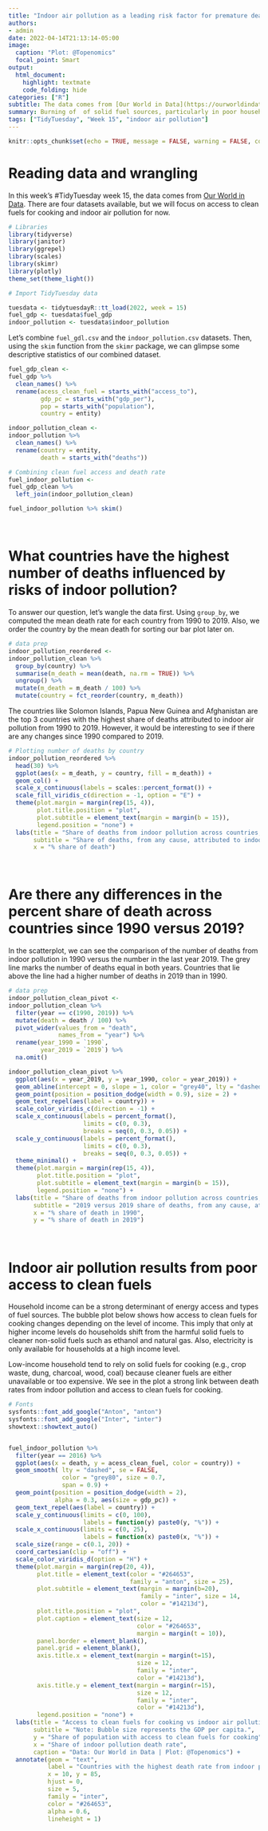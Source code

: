 ```yaml
---
title: "Indoor air pollution as a leading risk factor for premature death."
authors:
- admin
date: 2022-04-14T21:13:14-05:00
image:
  caption: "Plot: @Topenomics"
  focal_point: Smart
output:
  html_document:
    highlight: textmate
    code_folding: hide
categories: ["R"]
subtitle: The data comes from [Our World in Data](https://ourworldindata.org/indoor-air-pollution).
summary: Burning of  of solid fuel sources, particularly in poor households, results in air pollution that leads to respiratory diseases which can result in premature death. The WHO calls indoor air pollution the world's largest single environmental health risk.
tags: ["TidyTuesday", "Week 15", "indoor air pollution"]
---
```


```r
knitr::opts_chunk$set(echo = TRUE, message = FALSE, warning = FALSE, comment = "")
```


# Reading data and wrangling

In this week's #TidyTuesday week 15, the data comes from [Our World in Data](https://ourworldindata.org/indoor-air-pollution). There are four datasets available, but we will focus on access to clean fuels for cooking and indoor air pollution for now.

```r

# Libraries
library(tidyverse)
library(janitor)
library(ggrepel)
library(scales)
library(skimr)
library(plotly)
theme_set(theme_light())

# Import TidyTuesday data

tuesdata <- tidytuesdayR::tt_load(2022, week = 15)
fuel_gdp <- tuesdata$fuel_gdp
indoor_pollution <- tuesdata$indoor_pollution

```


Let's combine `fuel_gdl.csv` and the `indoor_pollution.csv` datasets. Then, using the `skim` function from  the `skimr` package, we can glimpse some descriptive statistics of our combined dataset.

```r

fuel_gdp_clean <- 
fuel_gdp %>%
  clean_names() %>%
  rename(acess_clean_fuel = starts_with("access_to"),
         gdp_pc = starts_with("gdp_per"),
         pop = starts_with("population"),
         country = entity)

indoor_pollution_clean <- 
indoor_pollution %>% 
  clean_names() %>% 
  rename(country = entity, 
         death = starts_with("deaths"))

# Combining clean fuel access and death rate
fuel_indoor_pollution <- 
fuel_gdp_clean %>% 
  left_join(indoor_pollution_clean)

fuel_indoor_pollution %>% skim()
```


<br>

# What countries have the highest number of deaths influenced by risks of indoor pollution?

To answer our question, let's wangle the data first. Using `group_by`, we computed the mean death rate for each country from 1990 to 2019. Also, we order the country by the mean death for sorting our bar plot later on.

```r
# data prep
indoor_pollution_reordered <- 
indoor_pollution_clean %>% 
  group_by(country) %>% 
  summarise(m_death = mean(death, na.rm = TRUE)) %>% 
  ungroup() %>% 
  mutate(m_death = m_death / 100) %>% 
  mutate(country = fct_reorder(country, m_death))

```


The countries like Solomon Islands, Papua New Guinea and Afghanistan are the top 3 countries with the highest share of deaths attributed to indoor air pollution from 1990 to 2019. However, it would be interesting to see if there are any changes since 1990 compared to 2019.

```r

# Plotting number of deaths by country
indoor_pollution_reordered %>% 
  head(30) %>% 
  ggplot(aes(x = m_death, y = country, fill = m_death)) + 
  geom_col() +
  scale_x_continuous(labels = scales::percent_format()) +
  scale_fill_viridis_c(direction = -1, option = "E") +
  theme(plot.margin = margin(rep(15, 4)),
        plot.title.position = "plot",
        plot.subtitle = element_text(margin = margin(b = 15)),
        legend.position = "none") + 
  labs(title = "Share of deaths from indoor pollution across countries, 1990-2019",
       subtitle = "Share of deaths, from any cause, attributed to indoor pollution as a risk factor",
       x = "% share of death")

```


<br>

# Are there any differences in the percent share of death across countries since 1990 versus 2019?

In the scatterplot, we can see the comparison of the number of deaths from indoor pollution in 1990 versus the number in the last year 2019. The grey line marks the number of deaths equal in both years. Countries that lie above the line had a higher number of deaths in 2019 than in 1990.

```r
# data prep
indoor_pollution_clean_pivot <- 
indoor_pollution_clean %>% 
  filter(year == c(1990, 2019)) %>% 
  mutate(death = death / 100) %>% 
  pivot_wider(values_from = "death",
              names_from = "year") %>% 
  rename(year_1990 = `1990`,
         year_2019 = `2019`) %>% 
  na.omit()

indoor_pollution_clean_pivot %>% 
  ggplot(aes(x = year_2019, y = year_1990, color = year_2019)) +
  geom_abline(intercept = 0, slope = 1, color = "grey40", lty = "dashed", size = 0.3) +
  geom_point(position = position_dodge(width = 0.9), size = 2) +
  geom_text_repel(aes(label = country)) +
  scale_color_viridis_c(direction = -1) + 
  scale_x_continuous(labels = percent_format(), 
                     limits = c(0, 0.3), 
                     breaks = seq(0, 0.3, 0.05)) +
  scale_y_continuous(labels = percent_format(), 
                     limits = c(0, 0.3), 
                     breaks = seq(0, 0.3, 0.05)) +
  theme_minimal() +
  theme(plot.margin = margin(rep(15, 4)),
        plot.title.position = "plot",
        plot.subtitle = element_text(margin = margin(b = 15)),
        legend.position = "none") +
  labs(title = "Share of deaths from indoor pollution across countries, 1990 vs 2019",
       subtitle = "2019 versus 2019 share of deaths, from any cause, attributed to indoor pollution as a risk factor",
       x = "% share of death in 1990",
       y = "% share of death in 2019")

```


<br>

# Indoor air pollution results from poor access to clean fuels

Household income can be a strong determinant of energy access and types of fuel sources. The bubble plot below shows how access to clean fuels for cooking changes depending on the level of income. This imply that only at higher income levels do households shift from the harmful solid fuels to cleaner non-solid fuels such as ethanol and natural gas. Also, electricity is only available for households at a high income level.

Low-income household tend to rely on solid fuels for cooking (e.g., crop waste, dung, charcoal, wood, coal) because cleaner fuels are either unavailable or too expensive. We see in the plot a strong link between death rates from indoor pollution and access to clean fuels for cooking.

```r

# Fonts
sysfonts::font_add_google("Anton", "anton")
sysfonts::font_add_google("Inter", "inter")
showtext::showtext_auto()


fuel_indoor_pollution %>% 
  filter(year == 2016) %>%
  ggplot(aes(x = death, y = acess_clean_fuel, color = country)) +
  geom_smooth( lty = "dashed", se = FALSE, 
               color = "grey80", size = 0.7,
               span = 0.9) +
  geom_point(position = position_dodge(width = 2), 
             alpha = 0.3, aes(size = gdp_pc)) +
  geom_text_repel(aes(label = country)) +
  scale_y_continuous(limits = c(0, 100),
                     labels = function(y) paste0(y, "%")) +
  scale_x_continuous(limits = c(0, 25),
                     labels = function(x) paste0(x, "%")) +
  scale_size(range = c(0.1, 20)) +
  coord_cartesian(clip = "off") +
  scale_color_viridis_d(option = "H") +
  theme(plot.margin = margin(rep(20, 4)),
        plot.title = element_text(color = "#264653", 
                                  family = "anton", size = 25),
        plot.subtitle = element_text(margin = margin(b=20), 
                                     family = "inter", size = 14,
                                     color = "#14213d"),
        plot.title.position = "plot",
        plot.caption = element_text(size = 12, 
                                    color = "#264653", 
                                    margin = margin(t = 10)),
        panel.border = element_blank(),
        panel.grid = element_blank(),
        axis.title.x = element_text(margin = margin(t=15), 
                                    size = 12,
                                    family = "inter",
                                    color = "#14213d"),
        axis.title.y = element_text(margin = margin(r=15), 
                                    size = 12,
                                    family = "inter",
                                    color = "#14213d"),
        legend.position = "none") +
  labs(title = "Access to clean fuels for cooking vs indoor air pollution death rates, 2016",
       subtitle = "Note: Bubble size represents the GDP per capita.",
       y = "Share of population with access to clean fuels for cooking",
       x = "Share of indoor pollution death rate",
       caption = "Data: Our World in Data | Plot: @Topenomics") +
  annotate(geom = "text", 
           label = "Countries with the highest death rate from indoor pollution\nhave low access to clean fuels. Also, using GDP per capita, \nlow-income households have lower access to cleaner fuels\nthan high-income households, either unavailable or expensive.",
           x = 10, y = 85,
           hjust = 0,
           size = 5,
           family = "inter",
           color = "#264653",
           alpha = 0.6, 
           lineheight = 1)

```



